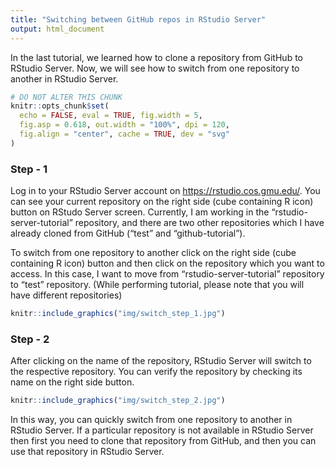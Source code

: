 ```yaml
---
title: "Switching between GitHub repos in RStudio Server"
output: html_document
---
```


In the last tutorial, we learned how to clone a repository from GitHub to RStudio Server. Now, we will see how to switch from one repository to another in RStudio Server. 

```r
# DO NOT ALTER THIS CHUNK
knitr::opts_chunk$set(
  echo = FALSE, eval = TRUE, fig.width = 5,
  fig.asp = 0.618, out.width = "100%", dpi = 120,
  fig.align = "center", cache = TRUE, dev = "svg"
)
```

### Step - 1

Log in to your RStudio Server account on <https://rstudio.cos.gmu.edu/>. You can see your current repository on the right side (cube containing R icon) button on RStudo Server screen. Currently, I am working in the "rstudio-server-tutorial" repository, and there are two other repositories which I have already cloned from GitHub ("test" and "github-tutorial").

To switch from one repository to another click on the right side (cube containing R icon) button and then click on the repository which you want to access. In this case, I want to move from "rstudio-server-tutorial" repository to "test" repository. (While performing tutorial, please note that you will have different repositories) 

```r
knitr::include_graphics("img/switch_step_1.jpg")
```

### Step - 2

After clicking on the name of the repository, RStudio Server will switch to the respective repository. You can verify the repository by checking its name on the right side button.

```r
knitr::include_graphics("img/switch_step_2.jpg")
```

In this way, you can quickly switch from one repository to another in RStudio Server. If a particular repository is not available in RStudio Server then first you need to clone that repository from GitHub, and then you can use that repository in RStudio Server.

